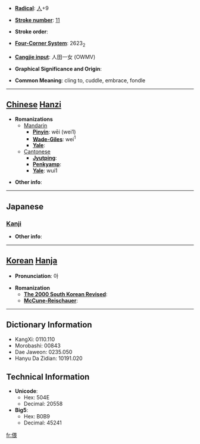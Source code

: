 * '''[[Wiktionary:Chinese radical index| Radical]]''': [[Wiktionary:Chinese radical index 人|人]]+9

* '''[[Wiktionary:Chinese total strokes index|Stroke number]]''': [[Wiktionary:Chinese total strokes index 11|11]]

* '''Stroke order''': 

* '''[[Wiktionary:Chinese four corner index|Four-Corner System]]''': 2623<sub>2</sub>

* '''[[Wiktionary:Chinese Cangjie index|Cangjie input]]''': 人田一女 (OWMV)

* '''Graphical Significance and Origin''': 

* '''Common Meaning''': cling to, cuddle, embrace, fondle

----

== [[Chinese]] [[Hanzi]] ==

* '''Romanizations'''
** [[Mandarin]]
*** '''[[Pinyin]]''': wēi (wei1)
*** '''[[Wade-Giles]]''': wei<sup>1</sup>
*** '''[[Yale]]''': 
**[[Cantonese]]
***'''[[Jyutping]]''':
***'''[[Penkyamp]]''': 
***'''[[Yale]]''': wui1

* '''Other info''': 

----

==Japanese==
===[[Kanji]]===
{{kanji|on readings=[[わい]] (wai), [[え]] (e)|kun readings=[[ほのか]] (honoka), [[なじむ]] (najimu), [[したしむ]] (shitashimu), [[ちかよる]] (chikayoru)}}

* '''Other info''':  

----

== [[Korean]] [[Hanja]] ==

* '''Pronunciation''': 아

* '''Romanization'''
** '''[[The 2000 South Korean Revised Romanization|The 2000 South Korean Revised]]''': 
** '''[[McCune-Reischauer]]''': 

----

== Dictionary Information ==

* KangXi: 0110.110
* Morobashi: 00843
* Dae Jaweon: 0235.050
* Hanyu Da Zidian: 10191.020

== Technical Information ==

* '''Unicode''':
** Hex: 504E
** Decimal: 20558
* '''Big5''':
** Hex: B0B9
** Decimal: 45241

[[fr:偎]]